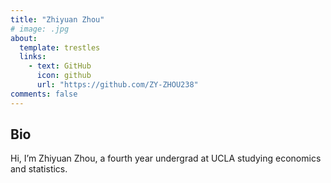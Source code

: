 ```yaml
---
title: "Zhiyuan Zhou"
# image: .jpg
about:
  template: trestles
  links:
    - text: GitHub
      icon: github
      url: "https://github.com/ZY-ZHOU238"
comments: false
---
```

::: {.column-page}

## Bio

Hi, I'm Zhiyuan Zhou, a fourth year undergrad at UCLA studying economics and statistics. 

:::
